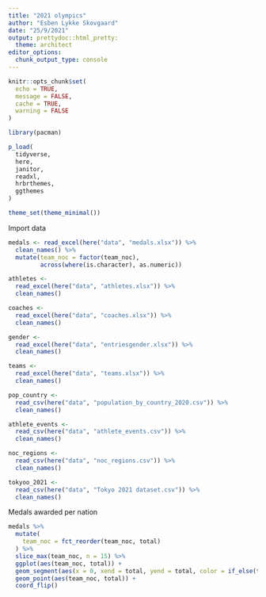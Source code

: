 ```yaml
---
title: "2021 olympics"
author: "Esben Lykke Skovgaard"
date: "25/9/2021"
output: prettydoc::html_pretty:
  theme: architect
editor_options:
  chunk_output_type: console
---
```


```r
knitr::opts_chunk$set(
  echo = TRUE,
  message = FALSE,
  cache = TRUE,
  warning = FALSE
)

library(pacman)

p_load(
  tidyverse,
  here,
  janitor,
  readxl,
  hrbrthemes,
  ggthemes
)

theme_set(theme_minimal())
```


Import data
```r
medals <- read_excel(here("data", "medals.xlsx")) %>% 
  clean_names() %>% 
  mutate(team_noc = factor(team_noc),
         across(where(is.character), as.numeric))

athletes <- 
  read_excel(here("data", "athletes.xlsx")) %>% 
  clean_names()

coaches <- 
  read_excel(here("data", "coaches.xlsx")) %>% 
  clean_names()

gender <- 
  read_excel(here("data", "entriesgender.xlsx")) %>% 
  clean_names()

teams <- 
  read_excel(here("data", "teams.xlsx")) %>% 
  clean_names()

pop_country <- 
  read_csv(here("data", "population_by_country_2020.csv")) %>% 
  clean_names()

athlete_events <- 
  read_csv(here("data", "athlete_events.csv")) %>% 
  clean_names()

noc_regions <- 
  read_csv(here("data", "noc_regions.csv")) %>% 
  clean_names()

tokyoo_2021 <- 
  read_csv(here("data", "Tokyo 2021 dataset.csv")) %>% 
  clean_names()
```

Medals awarded per nation
```r
medals %>%
  mutate(
    team_noc = fct_reorder(team_noc, total)
  ) %>%
  slice_max(team_noc, n = 15) %>% 
  ggplot(aes(team_noc, total)) +
  geom_segment(aes(x = 0, xend = total, yend = total, color = if_else(team_noc == "Japan", "orange", "grey50"))) + #TODO fix plot
  geom_point(aes(team_noc, total)) +
  coord_flip()
```
